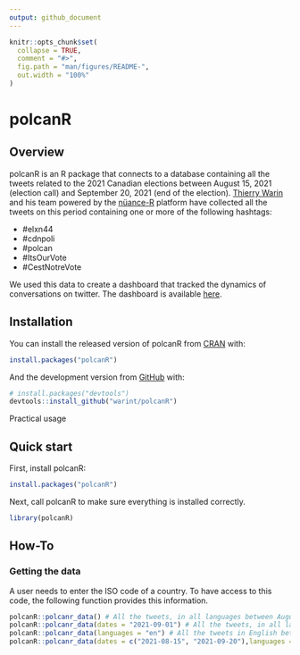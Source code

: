 ```yaml
---
output: github_document
---
```


<!-- README.md is generated from README.Rmd. Please edit that file -->

```r
knitr::opts_chunk$set(
  collapse = TRUE,
  comment = "#>",
  fig.path = "man/figures/README-",
  out.width = "100%"
)
```

# polcanR

<!-- badges: start -->
<!-- badges: end -->

## Overview

polcanR is an R package that connects to a database containing all the tweets related to the 2021 Canadian elections between August 15, 2021 (election call) and September 20, 2021 (end of the election). [Thierry Warin](https://warin.ca) and his team powered by the [nüance-R](https://nuance-r.com) platform have collected all the tweets on this period containing one or more of the following hashtags:

- #elxn44
- #cdnpoli
- #polcan
- #ItsOurVote
- #CestNotreVote

We used this data to create a dashboard that tracked the dynamics of conversations on twitter. The dashboard is available [here](https://warin.ca/elections_en/).

## Installation

You can install the released version of polcanR from [CRAN](https://CRAN.R-project.org) with:

``` r
install.packages("polcanR")
```

And the development version from [GitHub](https://github.com/) with:

``` r
# install.packages("devtools")
devtools::install_github("warint/polcanR")
```
 Practical usage

## Quick start

First, install polcanR:

```r
install.packages("polcanR")
```

Next, call polcanR to make sure everything is installed correctly.

```r
library(polcanR)
```

## How-To

### Getting the data

A user needs to enter the ISO code of a country. To have access to this code, the following function provides this information.

```r
polcanR::polcanr_data() # All the tweets, in all languages between August 15, 2021 (election call) and September 20, 2021 (end of the election).
polcanR::polcanr_data(dates = "2021-09-01") # All the tweets, in all languages on September 1,  2021.
polcanR::polcanr_data(languages = "en") # All the tweets in English between August 15, 2021 (election call) and September 20, 2021 (end of the election).
polcanR::polcanr_data(dates = c("2021-08-15", "2021-09-20"),languages = c("en","fr")) # All the tweets in English and French on August 15, 2021 and September 20, 2021.
```
